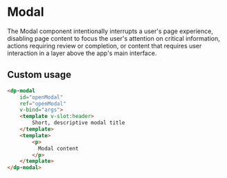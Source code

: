
<Meta
    title="Components/Modal"
    component={DpModal}
/>

# Modal

The Modal component intentionally interrupts a user's page experience, disabling page content to focus the user's attention on critical information, actions requiring review or completion, or content that requires user interaction in a layer above the app's main interface.


## Custom usage

```html
<dp-modal
    id="openModal"
    ref="openModal"
    v-bind="args">
    <template v-slot:header>
        Short, descriptive modal title
    </template>
    <template>
        <p>
          Modal content
        </p>
    </template>
</dp-modal>
```
